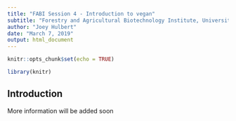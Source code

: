 ```yaml
---
title: "FABI Session 4 - Introduction to vegan"
subtitle: "Forestry and Agricultural Biotechnology Institute, University of Pretoria"
author: "Joey Hulbert"
date: "March 7, 2019"
output: html_document
---
```

<script>
    $(document).ready(function() {
      $items = $('div#TOC li');
      $items.each(function(idx) {
        num_ul = $(this).parentsUntil('#TOC').length;
        $(this).css({'text-indent': num_ul * 10, 'padding-left': 0});
      });
    });
</script>

```r
knitr::opts_chunk$set(echo = TRUE)
```

```r
library(knitr)
```

## Introduction

More information will be added soon
